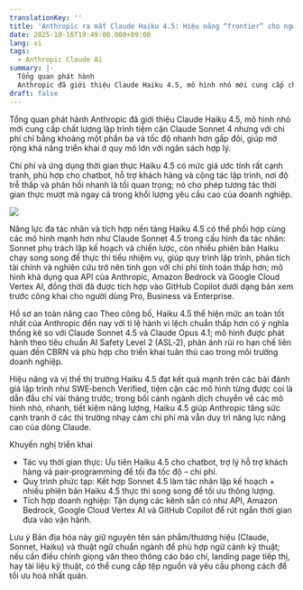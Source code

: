 ```yaml
---
translationKey: ''
title: 'Anthropic ra mắt Claude Haiku 4.5: Hiệu năng “frontier” cho người dùng tối ưu chi phí'
date: 2025-10-16T19:49:00.000+09:00
lang: vi
tags:
  - Anthropic Claude Ai
summary: |-
  Tổng quan phát hành﻿
  Anthropic đã giới thiệu Claude Haiku 4.5, mô hình nhỏ mới cung cấp chất lượng lập trình tiệm cận Claude Sonnet 4 nhưng với chi phí chỉ bằng khoảng một phần ba và tốc độ nhanh hơn gấp đôi, giúp mở rộng khả năng triển khai ở quy mô lớn với ngân sách hợp lý.
draft: false
---
```

Tổng quan phát hành﻿
Anthropic đã giới thiệu Claude Haiku 4.5, mô hình nhỏ mới cung cấp chất lượng lập trình tiệm cận Claude Sonnet 4 nhưng với chi phí chỉ bằng khoảng một phần ba và tốc độ nhanh hơn gấp đôi, giúp mở rộng khả năng triển khai ở quy mô lớn với ngân sách hợp lý.

Chi phí và ứng dụng thời gian thực﻿
Haiku 4.5 có mức giá ước tính rất cạnh tranh, phù hợp cho chatbot, hỗ trợ khách hàng và cộng tác lập trình, nơi độ trễ thấp và phản hồi nhanh là tối quan trọng; nó cho phép tương tác thời gian thực mượt mà ngay cả trong khối lượng yêu cầu cao của doanh nghiệp.

![](https://www.reuters.com/resizer/v2/3BXVT2L4YBOHLHJ62O3I4VFAUI.jpg?auth=75401a3f519f03a738f8efdb8af8750599338dae56186bb58f20e4a2ffd905e4&width=1200&quality=80)

Năng lực đa tác nhân và tích hợp nền tảng﻿
Haiku 4.5 có thể phối hợp cùng các mô hình mạnh hơn như Claude Sonnet 4.5 trong cấu hình đa tác nhân: Sonnet phụ trách lập kế hoạch và chiến lược, còn nhiều phiên bản Haiku chạy song song để thực thi tiểu nhiệm vụ, giúp quy trình lập trình, phân tích tài chính và nghiên cứu trở nên tinh gọn với chi phí tính toán thấp hơn; mô hình khả dụng qua API của Anthropic, Amazon Bedrock và Google Cloud Vertex AI, đồng thời đã được tích hợp vào GitHub Copilot dưới dạng bản xem trước công khai cho người dùng Pro, Business và Enterprise.

Hồ sơ an toàn nâng cao﻿
Theo công bố, Haiku 4.5 thể hiện mức an toàn tốt nhất của Anthropic đến nay với tỉ lệ hành vi lệch chuẩn thấp hơn có ý nghĩa thống kê so với Claude Sonnet 4.5 và Claude Opus 4.1; mô hình được phát hành theo tiêu chuẩn AI Safety Level 2 (ASL‑2), phản ánh rủi ro hạn chế liên quan đến CBRN và phù hợp cho triển khai tuân thủ cao trong môi trường doanh nghiệp.

Hiệu năng và vị thế thị trường﻿
Haiku 4.5 đạt kết quả mạnh trên các bài đánh giá lập trình như SWE‑bench Verified, tiệm cận các mô hình từng được coi là dẫn đầu chỉ vài tháng trước; trong bối cảnh ngành dịch chuyển về các mô hình nhỏ, nhanh, tiết kiệm năng lượng, Haiku 4.5 giúp Anthropic tăng sức cạnh tranh ở các thị trường nhạy cảm chi phí mà vẫn duy trì năng lực nâng cao của dòng Claude.

Khuyến nghị triển khai﻿

- Tác vụ thời gian thực:﻿ Ưu tiên Haiku 4.5 cho chatbot, trợ lý hỗ trợ khách hàng và pair‑programming để tối đa tốc độ – chi phí.﻿
- Quy trình phức tạp:﻿ Kết hợp Sonnet 4.5 làm tác nhân lập kế hoạch + nhiều phiên bản Haiku 4.5 thực thi song song để tối ưu thông lượng.﻿
- Tích hợp doanh nghiệp:﻿ Tận dụng các kênh sẵn có như API, Amazon Bedrock, Google Cloud Vertex AI và GitHub Copilot để rút ngắn thời gian đưa vào vận hành.﻿

Lưu ý﻿
Bản địa hóa này giữ nguyên tên sản phẩm/thương hiệu (Claude, Sonnet, Haiku) và thuật ngữ chuẩn ngành để phù hợp ngữ cảnh kỹ thuật; nếu cần điều chỉnh giọng văn theo thông cáo báo chí, landing page tiếp thị, hay tài liệu kỹ thuật, có thể cung cấp tệp nguồn và yêu cầu phong cách để tối ưu hoá nhất quán.
